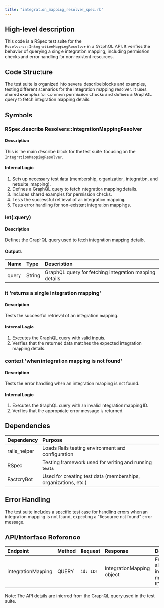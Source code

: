```yaml
---
title: "integration_mapping_resolver_spec.rb"
---
```


## High-level description
This code is a RSpec test suite for the `Resolvers::IntegrationMappingResolver` in a GraphQL API. It verifies the behavior of querying a single integration mapping, including permission checks and error handling for non-existent resources.

## Code Structure
The test suite is organized into several describe blocks and examples, testing different scenarios for the integration mapping resolver. It uses shared examples for common permission checks and defines a GraphQL query to fetch integration mapping details.

## Symbols

### RSpec.describe Resolvers::IntegrationMappingResolver
#### Description
This is the main describe block for the test suite, focusing on the `IntegrationMappingResolver`.

#### Internal Logic
1. Sets up necessary test data (membership, organization, integration, and netsuite_mapping).
2. Defines a GraphQL query to fetch integration mapping details.
3. Includes shared examples for permission checks.
4. Tests the successful retrieval of an integration mapping.
5. Tests error handling for non-existent integration mappings.

### let(:query)
#### Description
Defines the GraphQL query used to fetch integration mapping details.

#### Outputs
| Name | Type | Description |
|:-----|:-----|:------------|
| query | String | GraphQL query for fetching integration mapping details |

### it 'returns a single integration mapping'
#### Description
Tests the successful retrieval of an integration mapping.

#### Internal Logic
1. Executes the GraphQL query with valid inputs.
2. Verifies that the returned data matches the expected integration mapping details.

### context 'when integration mapping is not found'
#### Description
Tests the error handling when an integration mapping is not found.

#### Internal Logic
1. Executes the GraphQL query with an invalid integration mapping ID.
2. Verifies that the appropriate error message is returned.

## Dependencies
| Dependency | Purpose |
|:-----------|:--------|
| rails_helper | Loads Rails testing environment and configuration |
| RSpec | Testing framework used for writing and running tests |
| FactoryBot | Used for creating test data (memberships, organizations, etc.) |

## Error Handling
The test suite includes a specific test case for handling errors when an integration mapping is not found, expecting a "Resource not found" error message.

## API/Interface Reference
| Endpoint | Method | Request | Response | Description |
|:---------|:-------|:--------|:---------|:------------|
| integrationMapping | QUERY | `id: ID!` | IntegrationMapping object | Fetches a single integration mapping by ID |

Note: The API details are inferred from the GraphQL query used in the test suite.